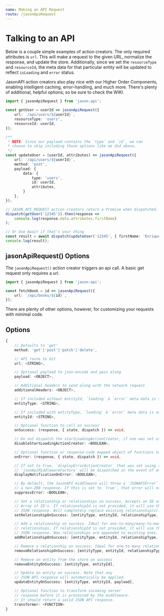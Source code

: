 ```yaml
---
name: Making an API Request
route: /jasonApiRequest
---
```


# Talking to an API

Below is a couple simple examples of action creators. The only required
attributes is `url`. This will make a request to the given URL, normalize
the response, and update the store. Additionally, since we set the `resourceType`
and `resourceId`, the meta data for that particular entity will be updated to
reflect `isLoading` and `error` status.

JasonAPI action creators also play nice with our Higher Order Components,
enabling intelligent caching, error-handling, and much more. There's plenty
of additional, helpful options; so be sure to check the WIKI.

```ts
import { jasonApiRequest } from 'jason-api';

const getUser = userId => jasonApiRequest({
    url: `/api/users/${userId}`,
    resourceType: 'users',
    resourceId: userId,
});

/**
 * NOTE: Since our payload contains the `type` and `id`, we can
 * choose to skip including those options like we did above.
 */
const updateUser = (userId, attributes) => jasonApiRequest({
    url: `/api/users/${userId}`,
    method: 'post',
    payload: {
        data: {
            type: 'users',
            id: userId,
            attributes,
        }
    },
});

// JASON_API_REQUEST action creators return a Promise when dispatched.
dispatch(getUser('12345')).then(response =>
    console.log(response.data.attributes.firstName)
);

// Or Use Await if that's your thing
const result = await dispatch(updateUser('12345', { firstName: 'Enrique' }));
console.log(result);
```

## jasonApiRequest() Options

The `jasonApiRequest()` action creator triggers an api call. A basic get request only requires a url.

```ts
import { jasonApiRequest } from 'jason-api';

const fetchBook = id => jasonApiRequest({
    url: `/api/books/${id}`,
});
```

There are plenty of other options, however, for customizing your requests with minimal code.

## Options

```ts
{
    // Defaults to 'get'
    method: 'get'|'post'|'patch'|'delete',

    // API route to hit
    url: <STRING>,

    // Optional payload to json-encode and pass along
    payload: <OBJECT>,

    // Additional headers to send along with the network request
    additionalHeaders: <OBJECT>,

    // If included without entityId, `loading` & `error` meta data is set for this entity type
    entityType: <STRING>,

    // If included with entityType, `loading` & `error` meta data is set for this specific entity
    entityId: <STRING>,

    // Optional function to call on success
    onSuccess: (response, { state, dispatch }) => void,

    // Do not dispatch the startLoadingActionCreator, if one was set using the `jsonApiMiddlewareFactory`
    disableStartLoadingActionCreator: <BOOLEAN>,

    // Optional function or response-code mapped object of functions to call on error.
    onError: (response, { state, dispatch }) => void,

    // If set to true, `displayErrorActionCreator` that was set using the
    // `jsonApiMiddlewareFactory` will be dispatched in the event of an error.
    displayNotificationOnError: <BOOLEAN>,

    // By default, the JasonAPI middleware will throw a `JSONAPIError` when receiving
    // a non-200 response. If this is set to `true`, that error will not be thrown.
    suppressError: <BOOLEAN>,

    // Set a relationship or relationships on success. Accepts an ID or
    // Array of ID's. If relationshipId is not provided, it will use the
    // JSON response. Will completely replace existing relationship(s).
    setRelationshipOnSuccess: [entityType, entityId, relationshipType, relationshipId],

    // Add a relationship on success. Ideal for one-to-many/many-to-many
    // relationships. If relationshipId is not provided, it will use the
    // JSON response. New relationships are appended to existing ones.
    addRelationshipOnSuccess: [entityType, entityId, relationshipType, relationshipId],

    // Remove a relationship on success. Ideal for one-to-many relationships.
    removeRelationshipOnSuccess: [entityType, entityId, relationshipType, relationshipId],

    // Remove an entity from the store on success
    removeEntityOnSuccess: [entityType, entityId],

    // Update an entity on success. Note that any
    // JSON API response will automatically be applied.
    updateEntityOnSuccess: [entityType, entityId, payload],

    // Optional function to transform incoming server
    // response before it is processed by the middleware.
    // It should return a valid JSON API response.
    transformer: <FUNCTION>
}
```
